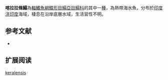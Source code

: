 {{Speciesbox
| name = 喀拉拉條鰨
| status = NE
| status_system = IUCN3.1
| image = 
| image_width = 250px
| genus = Zebrias
| species = keralensis
| authority = [[Joglekar|Joglekar]], [[1976|1976]]
| synonyms = 
}}

'''喀拉拉條鰨'''為[[輻鰭魚綱|輻鰭魚綱]][[鰈形目|鰈形目]][[鰨亞目|鰨亞目]][[鰨科|鰨科]]的其中一[[種|種]]，為熱帶海水魚，分布於[[印度洋|印度洋]][[印度|印度]]海域，棲息在沿岸底層水域，生活習性不明。
==参考文献==
*{{FishBase_species|genus=Zebrias|species=keralensis|year=2014|month=4}}

== 扩展阅读 ==
{{refbegin}}
{{wikispecies-inline|Zebrias keralensis|喀拉拉條鰨}}
{{refend}}
{{Taxonbar|from=Q1893112}}

[[Category:條鰨屬|keralensis]]


{{魚類小作品}}